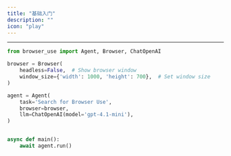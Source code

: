 ```yaml
---
title: "基础入门"
description: ""
icon: "play"
---
```


---

```python
from browser_use import Agent, Browser, ChatOpenAI

browser = Browser(
	headless=False,  # Show browser window
	window_size={'width': 1000, 'height': 700},  # Set window size
)

agent = Agent(
	task='Search for Browser Use',
	browser=browser,
	llm=ChatOpenAI(model='gpt-4.1-mini'),
)


async def main():
	await agent.run()
```
